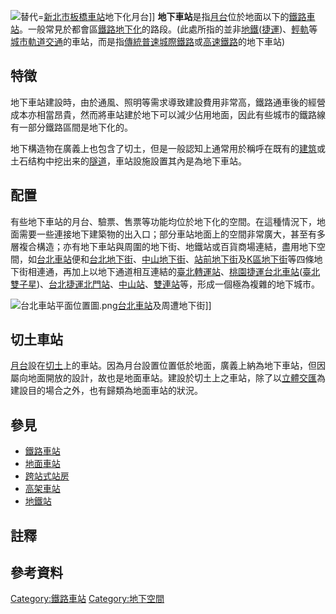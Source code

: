 {{NoteTA |G1=Transport}}
{{expand|time=2018-02-18}}
[[File:TRA_TEMU1000_and_TEMU2000_at_Banqiao_Station_20130531.jpg|替代=]][[新北市|新北市]][[板橋車站_(臺灣)|板橋車站]]地下化月台]]
'''地下車站'''是指[[月台|月台]]位於地面以下的[[鐵路車站|鐵路車站]]。一般常見於都會區[[交通立體化|鐵路地下化]]的路段。(此處所指的並非[[地鐵|地鐵]]([[捷運|捷運]])、[[輕軌運輸系統|輕軌]]等[[城市軌道交通|城市軌道交通]]的車站，而是指[[鐵路|傳統普速城際鐵路]]或[[高速鐵路|高速鐵路]]的地下車站)

== 特徴 ==
地下車站建設時，由於通風、照明等需求導致建設費用非常高，鐵路通車後的經營成本亦相當昂貴，然而將車站建於地下可以減少佔用地面，因此有些城市的鐵路線有一部分鐵路區間是地下化的。

地下構造物在廣義上也包含了切土，但是一般認知上通常用於稱呼在既有的[[建筑|建筑]]或土石结构中挖出来的[[隧道|隧道]]，車站設施設置其內是為地下車站。

== 配置 ==
有些地下車站的月台、驗票、售票等功能均位於地下化的空間。在這種情況下，地面需要一些連接地下建築物的出入口；部分車站地面上的空間非常廣大，甚至有多層複合構造；亦有地下車站與周圍的地下街、地鐵站或百貨商場連結，盡用地下空間，如[[台北車站|台北車站]]便和[[台北地下街|台北地下街]]、[[中山地下街|中山地下街]]、[[站前地下街|站前地下街]]及[[誠品站前店|K區地下街]]等四條地下街相連通，再加上以地下通道相互連結的[[臺北轉運站|臺北轉運站]]、[[台北車站_(桃園捷運)|桃園捷運台北車站]]([[臺北雙子星|臺北雙子星]])、[[臺北捷運|台北捷運]][[北門站_(台北市)|北門站]]、[[中山站_(台北市)|中山站]]、[[雙連站|雙連站]]等，形成一個極為複雜的地下城市。

[[File:台北車站平面位置圖.png|thumb]][[臺北車站|台北車站]]及周遭地下街]]

== 切土車站 ==
[[月台|月台]]設在[[切土|切土]]上的車站。因為月台設置位置低於地面，廣義上納為地下車站，但因屬向地面開放的設計，故也是地面車站。建設於切土上之車站，除了以[[立體交匯|立體交匯]]為建設目的場合之外，也有歸類為地面車站的狀況。

== 參見 ==
* [[鐵路車站|鐵路車站]]
* [[地面車站|地面車站]]
* [[跨站式站房|跨站式站房]]
* [[高架車站|高架車站]]
* [[地鐵站|地鐵站]]

== 註釋 ==
{{notefoot}}

== 參考資料 ==
{{Reflist}}

[[Category:鐵路車站|Category:鐵路車站]]
[[Category:地下空間|Category:地下空間]]